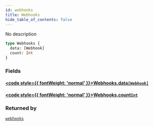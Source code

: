 ```yaml
---
id: webhooks
title: Webhooks
hide_table_of_contents: false
---
```








No description

```graphql
type Webhooks {
  data: [Webhook]
  count: Int
}
```


### Fields

#### [<code style={{ fontWeight: 'normal' }}>Webhooks.<b>data</b></code>](#)<Bullet />[`[Webhook]`](/docs/api/objects/webhook) <Badge class="secondary" text="list"/> <Badge class="secondary" text="object"/>
> 
> 

#### [<code style={{ fontWeight: 'normal' }}>Webhooks.<b>count</b></code>](#)<Bullet />[`Int`](/docs/api/scalars/int) <Badge class="secondary" text="scalar"/>
> 
> 



### Returned by

[`webhooks`](/docs/api/queries/webhooks)  <Badge class="secondary" text="query"/>



